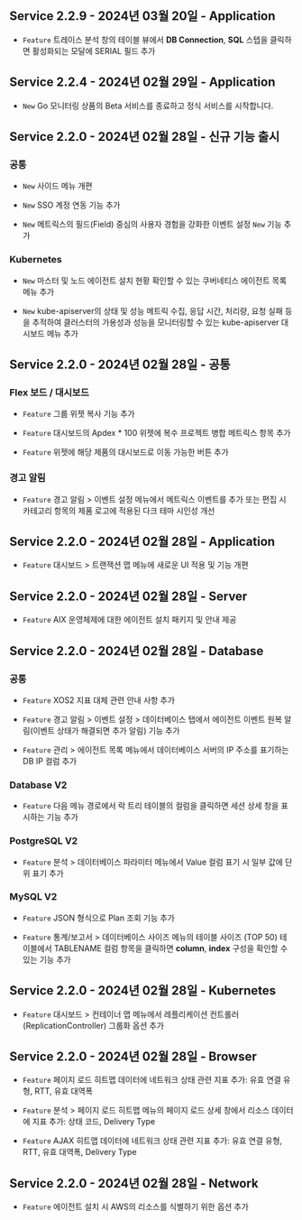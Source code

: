 ## Service 2.2.9​ - 2024년 03월 20일 - Application​

- <code class="Feature">Feature</code> <span class="uitext">트레이스 분석</span> 창의 <span class="uitext">테이블 뷰</span>에서 <b>DB Connection</b>, <b>SQL</b> 스텝을 클릭하면 활성화되는 모달에 <span class="uitext">SERIAL</span> 필드 추가

## Service 2.2.4​ - 2024년 02월 29일 - Application​

- <code class="New">New</code> Go 모니터링 상품의 Beta 서비스를 종료하고 정식 서비스를 시작합니다.

## Service 2.2.0​ - 2024년 02월 28일 - 신규 기능 출시​

### 공통​

- <code class="New">New</code> 사이드 메뉴 개편

- <code class="New">New</code> SSO 계정 연동 기능 추가

- <code class="New">New</code> 메트릭스의 필드(Field) 중심의 사용자 경험을 강화한 <span class="uitext">이벤트 설정</span> <code class="newfunc">New</code> 기능 추가

### Kubernetes​

- <code class="New">New</code> 마스터 및 노드 에이전트 설치 현황 확인할 수 있는 <span class="uitext">쿠버네티스 에이전트 목록</span> 메뉴 추가

- <code class="New">New</code> kube-apiserver의 상태 및 성능 메트릭 수집, 응답 시간, 처리량, 요청 실패 등을 추적하여 클러스터의 가용성과 성능을 모니터링할 수 있는 <span class="uitext">kube-apiserver 대시보드</span> 메뉴 추가

## Service 2.2.0​ - 2024년 02월 28일 - 공통​

### Flex 보드 / 대시보드​

- <code class="Feature">Feature</code> 그룹 위젯 복사 기능 추가

- <code class="Feature">Feature</code> 대시보드의 Apdex * 100 위젯에 <span class="uitext">복수 프로젝트 병합</span> 메트릭스 항목 추가

- <code class="Feature">Feature</code> 위젯에 해당 제품의 대시보드로 이동 가능한 버튼 추가

### 경고 알림

- <code class="Feature">Feature</code> <span class="uitext">경고 알림</span> &gt; <span class="uitext">이벤트 설정</span> 메뉴에서 메트릭스 이벤트를 추가 또는 편집 시 <span class="uitext">카테고리</span> 항목의 제품 로고에 적용된 다크 테마 시인성 개선

## Service 2.2.0​ - 2024년 02월 28일 - Application​

- <code class="Feature">Feature</code> <span class="uitext">대시보드</span> &gt; <span class="uitext">트랜잭션 맵</span> 메뉴에 새로운 UI 적용 및 기능 개편

## Service 2.2.0​ - 2024년 02월 28일 - Server​

- <code class="Feature">Feature</code> AIX 운영체제에 대한 에이전트 설치 패키지 및 안내 제공

## Service 2.2.0​ - 2024년 02월 28일 - Database​

### 공통​

- <code class="Feature">Feature</code> XOS2 지표 대체 관련 안내 사항 추가

- <code class="Feature">Feature</code> <span class="uitext">경고 알림</span> &gt; <span class="uitext">이벤트 설정</span> &gt; <span class="uitext">데이터베이스</span> 탭에서 에이전트 이벤트 원복 알림(<span class="uitext">이벤트 상태가 해결되면 추가 알림</span>) 기능 추가

- <code class="Feature">Feature</code> <span class="uitext">관리</span> &gt; <span class="uitext">에이전트 목록</span> 메뉴에서 데이터베이스 서버의 IP 주소를 표기하는 <span class="uitext">DB IP</span> 컬럼 추가

### Database V2​

- <code class="Feature">Feature</code> 다음 메뉴 경로에서 <span class="uitext">락 트리</span> 테이블의 컬럼을 클릭하면 세션 상세 창을 표시하는 기능 추가

### PostgreSQL V2​

- <code class="Feature">Feature</code> <span class="uitext">분석</span> &gt; <span class="uitext">데이터베이스 파라미터</span> 메뉴에서 <span class="uitext">Value</span> 컬럼 표기 시 일부 값에 단위 표기 추가

### MySQL V2​

- <code class="Feature">Feature</code> JSON 형식으로 Plan 조회 기능 추가

- <code class="Feature">Feature</code> <span class="uitext">통계/보고서</span> &gt; <span class="uitext">데이터베이스 사이즈</span> 메뉴의 <span class="uitext">테이블 사이즈 (TOP 50)</span> 테이블에서 <span class="uitext">TABLENAME</span> 컬럼 항목을 클릭하면 <b>column</b>, <b>index</b> 구성을 확인할 수 있는 기능 추가

## Service 2.2.0​ - 2024년 02월 28일 - Kubernetes​

- <code class="Feature">Feature</code> <span class="uitext">대시보드</span> &gt; <span class="uitext">컨테이너 맵</span> 메뉴에서 레플리케이션 컨트롤러(ReplicationController) 그룹화 옵션 추가

## Service 2.2.0​ - 2024년 02월 28일 - Browser​

- <code class="Feature">Feature</code> 페이지 로드 히트맵 데이터에 네트워크 상태 관련 지표 추가: <span class="uitext">유효 연결 유형</span>, <span class="uitext">RTT</span>, <span class="uitext">유효 대역폭</span>

- <code class="Feature">Feature</code> <span class="uitext">분석</span> &gt; <span class="uitext">페이지 로드 히트맵</span> 메뉴의 <span class="uitext">페이지 로드</span> <span class="uitext">상세</span> 창에서 리소스 데이터에 지표 추가: <span class="uitext">상태 코드</span>, <span class="uitext">Delivery Type</span>

- <code class="Feature">Feature</code> AJAX 히트맵 데이터에 네트워크 상태 관련 지표 추가: <span class="uitext">유효 연결 유형</span>, <span class="uitext">RTT</span>, <span class="uitext">유효 대역폭</span>, <span class="uitext">Delivery Type</span>

## Service 2.2.0​ - 2024년 02월 28일 - Network​

- <code class="Feature">Feature</code> 에이전트 설치 시 AWS의 리소스를 식별하기 위한 옵션 추가

